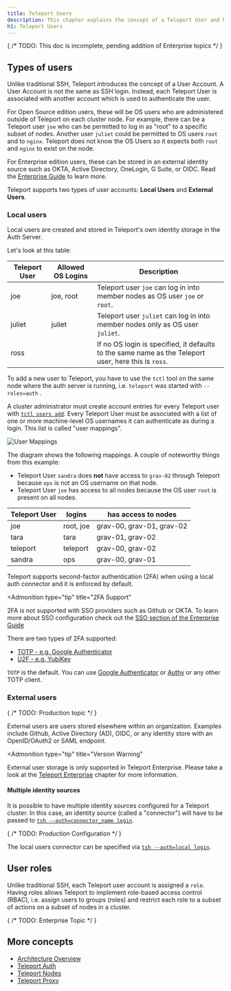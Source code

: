 ```yaml
---
title: Teleport Users
description: This chapter explains the concept of a Teleport User and how it's different from operating system (OS) users or Kubernetes users.
h1: Teleport Users
---
```


{
  /* TODO: This doc is incomplete, pending addition of Enterprise topics */
}

## Types of users

Unlike traditional SSH, Teleport introduces the concept of a User Account. A User Account is not the same as SSH login. Instead, each Teleport User is associated with another account which is used to authenticate the user.

For Open Source edition users, these will be OS users who are administered
outside of Teleport on each cluster node. For example, there can be a Teleport user `joe` who can be permitted to log in as "root" to a specific subset of nodes. Another user `juliet` could be permitted to OS users `root` and to `nginx`. Teleport does not know the OS Users so it expects both `root` and `nginx` to exist on the node.

For Enterprise edition users, these can be stored in an external identity source such as OKTA, Active Directory, OneLogin, G Suite, or OIDC. Read the [Enterprise Guide](../enterprise/introduction.mdx) to learn more.

Teleport supports two types of user accounts: **Local Users** and
**External Users**.

### Local users

Local users are created and stored in Teleport's own identity storage in the
Auth Server.

Let's look at this table:

| Teleport User | Allowed OS Logins | Description |
| - | - | - |
| joe | joe, root | Teleport user `joe` can log in into member nodes as OS user `joe` or `root`. |
| juliet | juliet | Teleport user `juliet` can log in into member nodes only as OS user `juliet`. |
| ross | | If no OS login is specified, it defaults to the same name as the Teleport user, here this is `ross`. |

To add a new user to Teleport, you have to use the `tctl` tool on the same node
where the auth server is running, i.e. `teleport` was started with
`--roles=auth` .

A cluster administrator must create account entries for every Teleport user with
[`tctl users add`](../cli-docs.mdx). Every Teleport User must be associated with a list of one or more machine-level OS usernames it can authenticate as during a login. This list is called "user mappings".

![User Mappings](../../img/user_mappings.svg)

The diagram shows the following mappings. A couple of noteworthy things
from this example:

- Teleport User `sandra` does **not** have access to `grav-02`
  through Teleport because `ops` is not an OS username on that node.
- Teleport User `joe` has access to all nodes because the OS user `root`
  is present on all nodes.

| Teleport User | logins | has access to nodes |
| - | - | - |
| joe | root, joe | grav-00, grav-01, grav-02 |
| tara | tara | grav-01, grav-02 |
| teleport | teleport | grav-00, grav-02 |
| sandra | ops | grav-00, grav-01 |

Teleport supports second-factor authentication (2FA) when using a local auth
connector and it is enforced by default.

<Admonition
  type="tip"
  title="2FA Support"
>
  2FA is not supported with SSO providers such as Github or OKTA. To learn
  more about SSO configuration check out the [SSO section of the Enterprise
  Guide](../enterprise/introduction.mdx#sso)
</Admonition>

There are two types of 2FA supported:

- [TOTP - e.g. Google Authenticator](https://en.wikipedia.org/wiki/Time-based_One-time_Password_Algorithm)
- [U2F - e.g. YubiKey](https://en.wikipedia.org/wiki/Universal\_2nd_Factor)

`TOTP` is the default. You can use [Google
Authenticator](https://en.wikipedia.org/wiki/Google_Authenticator) or
[Authy](https://www.authy.com/) or any other TOTP client.

### External users

{
  /* TODO: Production topic */
}

External users are users stored elsewhere within an organization. Examples
include Github, Active Directory (AD), OIDC, or any identity store with an
OpenID/OAuth2 or SAML endpoint.

<Admonition
  type="tip"
  title="Version Warning"
>
  External user storage is only supported in Teleport
  Enterprise. Please take a look at the [Teleport
  Enterprise](../enterprise/introduction.mdx) chapter for more information.
</Admonition>

#### Multiple identity sources

It is possible to have multiple identity sources configured for a Teleport cluster. In this case, an identity source (called a "connector") will have to be passed to [`tsh --auth=connector_name login`](../cli-docs.mdx#tsh-login).

{
  /* TODO: Production Configuration */
}

The local users connector can be specified via [`tsh --auth=local
login`](../cli-docs.mdx#tsh-login).

## User roles

Unlike traditional SSH, each Teleport user account is assigned a `role`. Having roles allows Teleport to implement role-based access control (RBAC), i.e. assign users to groups (roles) and restrict each role to a subset of actions on a subset of nodes in a cluster.

{
  /* TODO: Enterprise Topic */
}

## More concepts

- [Architecture Overview](overview.mdx)
- [Teleport Auth](authentication.mdx)
- [Teleport Nodes](nodes.mdx)
- [Teleport Proxy](proxy.mdx)
